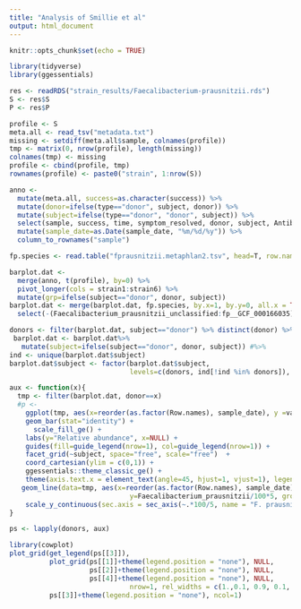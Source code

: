 ```yaml
---
title: "Analysis of Smillie et al"
output: html_document
---
```


```r
knitr::opts_chunk$set(echo = TRUE)
```

```r
library(tidyverse)
library(ggessentials)
```


```r
res <- readRDS("strain_results/Faecalibacterium-prausnitzii.rds")
S <- res$S
P <- res$P
```

```r
profile <- S
meta.all <- read_tsv("metadata.txt")
missing <- setdiff(meta.all$sample, colnames(profile))
tmp <- matrix(0, nrow(profile), length(missing))
colnames(tmp) <- missing
profile <- cbind(profile, tmp)
rownames(profile) <- paste0("strain", 1:nrow(S))
```

```r
anno <- 
  mutate(meta.all, success=as.character(success)) %>%
  mutate(donor=ifelse(type=="donor", subject, donor)) %>% 
  mutate(subject=ifelse(type=="donor", "donor", subject)) %>%
  select(sample, success, time, symptom_resolved, donor, subject, Antibiotics, sample_date) %>%
  mutate(sample_date=as.Date(sample_date, "%m/%d/%y")) %>% 
  column_to_rownames("sample")
```

```r
fp.species <- read.table("fprausnitzii.metaphlan2.tsv", head=T, row.names=1)

barplot.dat <- 
  merge(anno, t(profile), by=0) %>% 
  pivot_longer(cols = strain1:strain6) %>% 
  mutate(grp=ifelse(subject=="donor", donor, subject)) 
barplot.dat <- merge(barplot.dat, fp.species, by.x=1, by.y=0, all.x = TRUE) %>% 
  select(-(Faecalibacterium_prausnitzii_unclassified:fp__GCF_000166035))

donors <- filter(barplot.dat, subject=="donor") %>% distinct(donor) %>% pull(donor)
 barplot.dat <- barplot.dat%>% 
   mutate(subject=ifelse(subject=="donor", donor, subject)) #%>% 
ind <- unique(barplot.dat$subject)
barplot.dat$subject <- factor(barplot.dat$subject, 
                              levels=c(donors, ind[!ind %in% donors]), ordered = T)

aux <- function(x){
  tmp <- filter(barplot.dat, donor==x) 
  #p <- 
    ggplot(tmp, aes(x=reorder(as.factor(Row.names), sample_date), y =value, fill=name)) + 
    geom_bar(stat="identity") + 
      scale_fill_ge() +
    labs(y="Relative abundance", x=NULL) +
    guides(fill=guide_legend(nrow=1), col=guide_legend(nrow=1)) + 
    facet_grid(~subject, space="free", scale="free")  + 
    coord_cartesian(ylim = c(0,1)) + 
    ggessentials::theme_classic_ge() +
    theme(axis.text.x = element_text(angle=45, hjust=1, vjust=1), legend.title = element_blank(), legend.text = element_text(size=40))  + 
   geom_line(data=tmp, aes(x=reorder(as.factor(Row.names), sample_date), 
                              y=Faecalibacterium_prausnitzii/100*5, group=1), inherit.aes = F, size=2) + 
    scale_y_continuous(sec.axis = sec_axis(~.*100/5, name = "F. prausnitzii [%]"))
}

ps <- lapply(donors, aux)

library(cowplot)
plot_grid(get_legend(ps[[3]]), 
          plot_grid(ps[[1]]+theme(legend.position = "none"), NULL, 
                    ps[[2]]+theme(legend.position = "none"), NULL, 
                    ps[[4]]+theme(legend.position = "none"), NULL,
                              nrow=1, rel_widths = c(1.,0.1, 0.9, 0.1, 1.6,1.5)), 
          ps[[3]]+theme(legend.position = "none"), ncol=1) 
```

